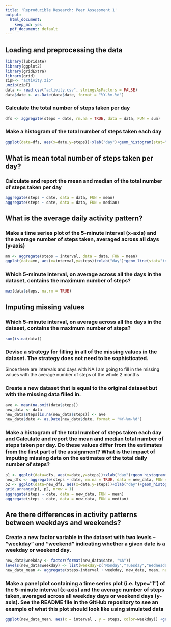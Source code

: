 ```yaml
---
title: 'Reproducible Research: Peer Assessment 1'
output:
  html_document:
    keep_md: yes
  pdf_document: default
---
```



## Loading and preprocessing the data
```r
library(lubridate)
library(ggplot2)
library(gridExtra)
library(grid)
zipF<- "activity.zip"
unzip(zipF)
data <- read.csv("activity.csv", stringsAsFactors = FALSE)
data$date <- as.Date(data$date, format = "%Y-%m-%d")
```
### Calculate the total number of steps taken per day
```r
dfs <- aggregate(steps ~ date, rm.na = TRUE, data = data, FUN = sum)
```
### Make a histogram of the total number of steps taken each day
```r
ggplot(data=dfs, aes(x=date,y=steps))+xlab("day")+geom_histogram(stat="identity")
```

## What is mean total number of steps taken per day?

### Calculate and report the mean and median of the total number of steps taken per day
```r
aggregate(steps ~ date, data = data, FUN = mean)
aggregate(steps ~ date, data = data, FUN = median)
```


## What is the average daily activity pattern?

### Make a time series plot of the 5-minute interval (x-axis) and the average number of steps taken, averaged across all days (y-axis)

```r
mn <- aggregate(steps ~ interval, data = data, FUN = mean)
ggplot(data=mn, aes(x=interval,y=steps))+xlab("day")+geom_line(stat="identity")
```

### Which 5-minute interval, on average across all the days in the dataset, contains the maximum number of steps?
```r
max(data$steps, na.rm = TRUE)
```

## Imputing missing values

### Which 5-minute interval, on average across all the days in the dataset, contains the maximum number of steps?

```r
sum(is.na(data))
```
### Devise a strategy for filling in all of the missing values in the dataset. The strategy does not need to be sophisticated.

Since there are intervals and days with NA I am going to fill in the missing values with the average number of steps of the whole 2 months

### Create a new dataset that is equal to the original dataset but with the missing data filled in.

```r
ave <- mean(na.omit(data$steps))
new_data <- data
new_data$steps[is.na(new_data$steps)] <- ave
new_data$date <- as.Date(new_data$date, format = "%Y-%m-%d")
```

### Make a histogram of the total number of steps taken each day and Calculate and report the mean and median total number of steps taken per day. Do these values differ from the estimates from the first part of the assignment? What is the impact of imputing missing data on the estimates of the total daily number of steps?

```r
p1 <- ggplot(data=dfs, aes(x=date,y=steps))+xlab("day")+geom_histogram(stat="identity")+ggtitle("with NAs")
new_dfs <- aggregate(steps ~ date, rm.na = TRUE, data = new_data, FUN = sum)
p2 <- ggplot(data=new_dfs, aes(x=date,y=steps))+xlab("day")+geom_histogram(stat="identity")+ggtitle("without NAs")
grid.arrange(p1, p2, nrow = 1)
aggregate(steps ~ date, data = new_data, FUN = mean)
aggregate(steps ~ date, data = new_data, FUN = median)
```
## Are there differences in activity patterns between weekdays and weekends?

### Create a new factor variable in the dataset with two levels – “weekday” and “weekend” indicating whether a given date is a weekday or weekend day.

```r
new_data$weekday <- factor(format(new_data$date, "%A"))
levels(new_data$weekday) <- list(weekday=c("Monday","Tuesday","Wednesday","Thursday","Friday"), weekend = c("Saturday", "Sunday"))
new_data_mean <- aggregate(steps~interval + weekday, new_data, mean, na.rm = TRUE)
```

### Make a panel plot containing a time series plot (i.e. \color{red}{\verb|type = "l"|}type="l") of the 5-minute interval (x-axis) and the average number of steps taken, averaged across all weekday days or weekend days (y-axis). See the README file in the GitHub repository to see an example of what this plot should look like using simulated data

```r
ggplot(new_data_mean, aes(x = interval , y = steps, color=weekday)) +geom_line()+facet_grid(weekday~.)
```
